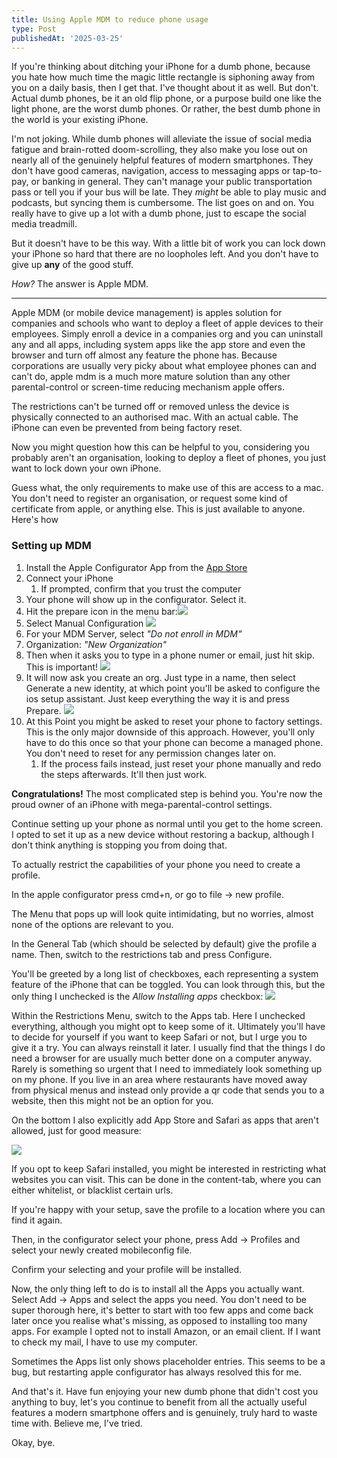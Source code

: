 ```yaml
---
title: Using Apple MDM to reduce phone usage
type: Post
publishedAt: '2025-03-25'
---
```

If you're thinking about ditching your iPhone for a dumb phone, because you hate how much time the magic little rectangle is siphoning away from you on a daily basis, then I get that. I've thought about it as well. But don't. Actual dumb phones, be it an old flip phone, or a purpose build one like the light phone, are the worst dumb phones. Or rather, the best dumb phone in the world is your existing iPhone.

I'm not joking. While dumb phones will alleviate the issue of social media fatigue and brain-rotted doom-scrolling, they also make you lose out on nearly all of the genuinely helpful features of modern smartphones. They don't have good cameras, navigation, access to messaging apps or tap-to-pay, or banking in general. They can't manage your public transportation pass or tell you if your bus will be late. They *might* be able to play music and podcasts, but syncing them is cumbersome. The list goes on and on.
You really have to give up a lot with a dumb phone, just to escape the social media treadmill.

But it doesn't have to be this way. With a little bit of work you can lock down your iPhone so hard that there are no loopholes left. And you don't have to give up **any** of the good stuff.

*How?* The answer is Apple MDM.

---

Apple MDM (or mobile device management) is apples solution for companies and schools who want to deploy a fleet of apple devices to their employees. Simply enroll a device in a companies org and you can uninstall any and all apps, including system apps like the app store and even the browser and turn off almost any feature the phone has.
Because corporations are usually very picky about what employee phones can and can't do, apple mdm is a much more mature solution than any other parental-control or screen-time reducing mechanism apple offers.

The restrictions can't be turned off or removed unless the device is physically connected to an authorised mac. With an actual cable. The iPhone can even be prevented from being factory reset.

Now you might question how this can be helpful to you, considering you probably aren't an organisation, looking to deploy a fleet of phones, you just want to lock down your own iPhone.

Guess what, the only requirements to make use of this are access to a mac. You don't need to register an organisation, or request some kind of certificate from apple, or anything else. This is just available to anyone. Here's how

### Setting up MDM

1. Install the Apple Configurator App from the [App Store](https://apps.apple.com/de/app/apple-configurator/id1037126344?l=en-GB&mt=12)
2. Connect your iPhone
	1. If prompted, confirm that you trust the computer
3. Your phone will show up in the configurator. Select it.
4. Hit the prepare icon in the menu bar:![](/20250325102113.png)
5. Select Manual Configuration ![](/20250325102236.png)
6. For your MDM Server, select *"Do not enroll in MDM"*
7. Organization: *"New Organization"*
8. Then when it asks you to type in a phone numer or email, just hit skip. This is important! ![](/20250325102532.png)
9. It will now ask you create an org. Just type in a name, then select Generate a new identity, at which point you'll be asked to configure the ios setup assistant. Just keep everything the way it is and press Prepare. ![](/20250325102848.png)
10. At this Point you might be asked to reset your phone to factory settings. This is the only major downside of this approach. However, you'll only have to do this once so that your phone can become a managed phone. You don't need to reset for any permission changes later on.
	1. If the process fails instead, just reset your phone manually and redo the steps afterwards. It'll then just work.

**Congratulations!** The most complicated step is behind you. You're now the proud owner of an iPhone with mega-parental-control settings.

Continue setting up your phone as normal until you get to the home screen. I opted to set it up as a new device without restoring a backup, although I don't think anything is stopping you from doing that.

To actually restrict the capabilities of your phone you need to create a profile.

In the apple configurator press cmd+n, or go to file -> new profile.

The Menu that pops up will look quite intimidating, but no worries, almost none of the options are relevant to you.

In the General Tab (which should be selected by default) give the profile a name.
Then, switch to the restrictions tab and press Configure.

You'll be greeted by a long list of checkboxes, each representing a system feature of the iPhone that can be toggled. You can look through this, but the only thing I unchecked is the *Allow Installing apps* checkbox:
![](/20250325104217.png)

Within the Restrictions Menu, switch to the Apps tab. Here I unchecked everything, although you might opt to keep some of it. Ultimately you'll have to decide for yourself if you want to keep Safari or not, but I urge you to give it a try. You can always reinstall it later. I usually find that the things I do need a browser for are usually much better done on a computer anyway. Rarely is something so urgent that I need to immediately look something up on my phone. If you live in an area where restaurants have moved away from physical menus and instead only provide a qr code that sends you to a website, then this might not be an option for you.

On the bottom I also explicitly add App Store and Safari as apps that aren't allowed, just for good measure:

![](/20250325104919.png)

If you opt to keep Safari installed, you might be interested in restricting what websites you can visit. This can be done in the content-tab, where you can either whitelist, or blacklist certain urls. 

If you're happy with your setup, save the profile to a location where you can find it again.

Then, in the configurator select your phone, press Add -> Profiles and select your newly created mobileconfig file.

Confirm your selecting and your profile will be installed.

Now, the only thing left to do is to install all the Apps you actually want. Select Add -> Apps and select the apps you need. You don't need to be super thorough here, it's better to start with too few apps and come back later once you realise what's missing, as opposed to installing too many apps. For example I opted not to install Amazon, or an email client. If I want to check my mail, I have to use my computer.

Sometimes the Apps list only shows placeholder entries. This seems to be a bug, but restarting apple configurator has always resolved this for me.


And that's it. Have fun enjoying your new dumb phone that didn't cost you anything to buy, let's you continue to benefit from all the actually useful features a modern smartphone offers and is genuinely, truly hard to waste time with. Believe me, I've tried.

Okay, bye.

